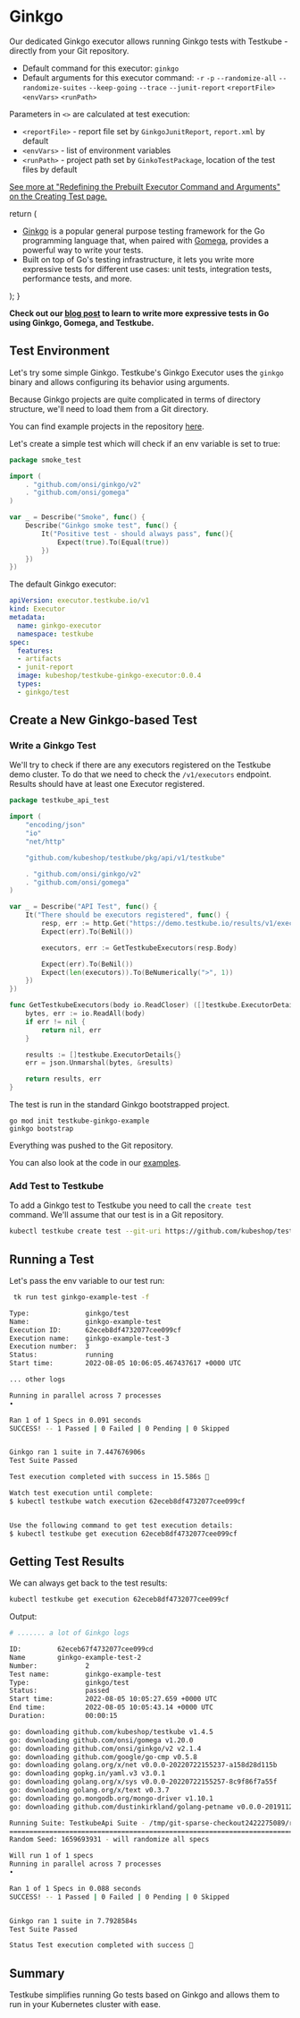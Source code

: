
# Ginkgo

<LegacyWarning />

Our dedicated Ginkgo executor allows running Ginkgo tests with Testkube - directly from your Git repository.

* Default command for this executor: `ginkgo`
* Default arguments for this executor command: `-r` `-p` `--randomize-all` `--randomize-suites` `--keep-going` `--trace` `--junit-report` `<reportFile>` `<envVars>` `<runPath>`

Parameters in `<>` are calculated at test execution:

* `<reportFile>` - report file set by `GinkgoJunitReport`, `report.xml` by default
* `<envVars>` - list of environment variables
* `<runPath>` - project path set by `GinkoTestPackage`, location of the test files by default

[See more at "Redefining the Prebuilt Executor Command and Arguments" on the Creating Test page.](../articles/creating-tests.mdx#redefining-the-prebuilt-executor-command-and-arguments)

  return (
    <div>
      <Admonition type="info" icon="🎓" title="What is Ginkgo?">
        <ul>
          <li><a href="https://onsi.github.io/ginkgo/">Ginkgo</a> is a popular general purpose testing framework for the Go programming language that, when paired with <a href="https://github.com/onsi/gomega">Gomega</a>, provides a powerful way to write your tests.</li>
          <li>Built on top of Go's testing infrastructure, it lets you write more expressive tests for different use cases: unit tests, integration tests, performance tests, and more.</li>
        </ul>
      </Admonition>
    </div>
  );
}

<ExecutorInfo />

**Check out our [blog post](https://testkube.io/blog/maximize-app-performance-in-kubernetes-with-ginkgo-and-testkube) to learn to write more expressive tests in Go using Ginkgo, Gomega, and Testkube.**

## **Test Environment**

Let's try some simple Ginkgo. Testkube's Ginkgo Executor uses the `ginkgo` binary and allows configuring its behavior using arguments.

Because Ginkgo projects are quite complicated in terms of directory structure, we'll need to load them from a Git directory.

You can find example projects in the repository [here](https://github.com/kubeshop/testkube-executor-ginkgo/tree/main/examples).

Let's create a simple test which will check if an env variable is set to true:

```go
package smoke_test

import (
	. "github.com/onsi/ginkgo/v2"
	. "github.com/onsi/gomega"
)

var _ = Describe("Smoke", func() {
	Describe("Ginkgo smoke test", func() {
		It("Positive test - should always pass", func(){
			Expect(true).To(Equal(true))
		})
	})
})
```


The default Ginkgo executor: 

```yaml
apiVersion: executor.testkube.io/v1
kind: Executor
metadata:
  name: ginkgo-executor
  namespace: testkube
spec:
  features:
  - artifacts
  - junit-report
  image: kubeshop/testkube-ginkgo-executor:0.0.4
  types:
  - ginkgo/test
```


## **Create a New Ginkgo-based Test**

### Write a Ginkgo Test 

We'll try to check if there are any executors registered on the Testkube demo cluster. To do that we need to check the `/v1/executors`
endpoint. Results should have at least one Executor registered.

```go
package testkube_api_test

import (
	"encoding/json"
	"io"
	"net/http"

	"github.com/kubeshop/testkube/pkg/api/v1/testkube"

	. "github.com/onsi/ginkgo/v2"
	. "github.com/onsi/gomega"
)

var _ = Describe("API Test", func() {
	It("There should be executors registered", func() {
		resp, err := http.Get("https://demo.testkube.io/results/v1/executors")
		Expect(err).To(BeNil())

		executors, err := GetTestkubeExecutors(resp.Body)

		Expect(err).To(BeNil())
		Expect(len(executors)).To(BeNumerically(">", 1))
	})
})

func GetTestkubeExecutors(body io.ReadCloser) ([]testkube.ExecutorDetails, error) {
	bytes, err := io.ReadAll(body)
	if err != nil {
		return nil, err
	}

	results := []testkube.ExecutorDetails{}
	err = json.Unmarshal(bytes, &results)

	return results, err
}

```

The test is run in the standard Ginkgo bootstrapped project. 
```
go mod init testkube-ginkgo-example
ginkgo bootstrap
```

Everything was pushed to the Git repository.

You can also look at the code in our [examples](https://github.com/kubeshop/testkube-executor-ginkgo/tree/main/examples/testkube-api).

### Add Test to Testkube 

To add a Ginkgo test to Testkube you need to call the `create test` command. We'll assume that our test is in a Git repository.

```bash
kubectl testkube create test --git-uri https://github.com/kubeshop/testkube-executor-ginkgo.git --git-path examples/testkube-api --type ginkgo/test --name ginkgo-example-test --git-branch main
```


## **Running a Test**

Let's pass the env variable to our test run:

```bash
 tk run test ginkgo-example-test -f                     

Type:              ginkgo/test
Name:              ginkgo-example-test
Execution ID:      62eceb8df4732077cee099cf
Execution name:    ginkgo-example-test-3
Execution number:  3
Status:            running
Start time:        2022-08-05 10:06:05.467437617 +0000 UTC

... other logs 

Running in parallel across 7 processes
•

Ran 1 of 1 Specs in 0.091 seconds
SUCCESS! -- 1 Passed | 0 Failed | 0 Pending | 0 Skipped


Ginkgo ran 1 suite in 7.447676906s
Test Suite Passed

Test execution completed with success in 15.586s 🥇

Watch test execution until complete:
$ kubectl testkube watch execution 62eceb8df4732077cee099cf


Use the following command to get test execution details:
$ kubectl testkube get execution 62eceb8df4732077cee099cf

```

## **Getting Test Results**

We can always get back to the test results: 

```bash
kubectl testkube get execution 62eceb8df4732077cee099cf
```

Output:

```bash
# ....... a lot of Ginkgo logs

ID:         62eceb67f4732077cee099cd
Name        ginkgo-example-test-2
Number:            2
Test name:         ginkgo-example-test
Type:              ginkgo/test
Status:            passed
Start time:        2022-08-05 10:05:27.659 +0000 UTC
End time:          2022-08-05 10:05:43.14 +0000 UTC
Duration:          00:00:15

go: downloading github.com/kubeshop/testkube v1.4.5
go: downloading github.com/onsi/gomega v1.20.0
go: downloading github.com/onsi/ginkgo/v2 v2.1.4
go: downloading github.com/google/go-cmp v0.5.8
go: downloading golang.org/x/net v0.0.0-20220722155237-a158d28d115b
go: downloading gopkg.in/yaml.v3 v3.0.1
go: downloading golang.org/x/sys v0.0.0-20220722155257-8c9f86f7a55f
go: downloading golang.org/x/text v0.3.7
go: downloading go.mongodb.org/mongo-driver v1.10.1
go: downloading github.com/dustinkirkland/golang-petname v0.0.0-20191129215211-8e5a1ed0cff0

Running Suite: TestkubeApi Suite - /tmp/git-sparse-checkout2422275089/repo/examples/testkube-api
================================================================================================
Random Seed: 1659693931 - will randomize all specs

Will run 1 of 1 specs
Running in parallel across 7 processes
•

Ran 1 of 1 Specs in 0.088 seconds
SUCCESS! -- 1 Passed | 0 Failed | 0 Pending | 0 Skipped


Ginkgo ran 1 suite in 7.7928584s
Test Suite Passed

Status Test execution completed with success 🥇
```

## **Summary**

Testkube simplifies running Go tests based on Ginkgo and allows them to run in your Kubernetes cluster with ease.
